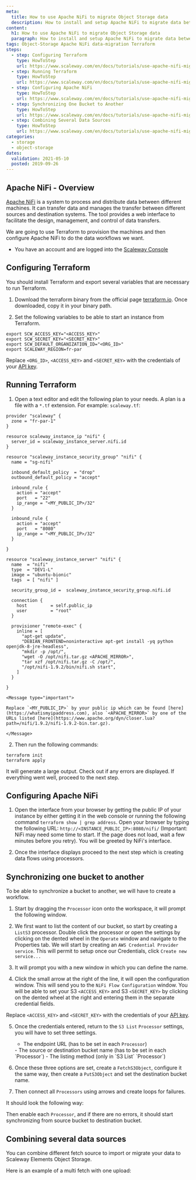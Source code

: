 ```yaml
---
meta:
  title: How to use Apache NiFi to migrate Object Storage data
  description: How to install and setup Apache NiFi to migrate data between clouds
content:
  h1: How to use Apache NiFi to migrate Object Storage data
  paragraph: How to install and setup Apache NiFi to migrate data between clouds
tags: Object-Storage Apache NiFi data-migration Terraform
steps:
  - step: Configuring Terraform
    type: HowToStep
    url: https://www.scaleway.com/en/docs/tutorials/use-apache-nifi-migrate-data/#Configuring-Terraform
  - step: Running Terraform
    type: HowToStep
    url: https://www.scaleway.com/en/docs/tutorials/use-apache-nifi-migrate-data/#Running-Terraform
  - step: Configuring Apache NiFi
    type: HowToStep
    url: https://www.scaleway.com/en/docs/tutorials/use-apache-nifi-migrate-data/#Configuring-Apache-NiFi
  - step: Synchronizing One Bucket to Another
    type: HowToStep
    url: https://www.scaleway.com/en/docs/tutorials/use-apache-nifi-migrate-data/#Synchronizing-one-bucket-to-another
  - step: Combining Several Data Sources
    type: HowToStep
    url: https://www.scaleway.com/en/docs/tutorials/use-apache-nifi-migrate-data/#Combining-several-data-sources
categories:
  - storage
  - object-storage
dates:
  validation: 2021-05-10
  posted: 2019-09-26
---
```


## Apache NiFi - Overview

[Apache NiFi](https://nifi.apache.org/) is a system to process and distribute data between different machines. It can transfer data and manages the transfer between different sources and destination systems. The tool provides a web interface to facilitate the design, management, and control of data transfers.

We are going to use Terraform to provision the machines and then configure Apache NiFi to do the data workflows we want.

<Message type="requirement">

- You have an account and are logged into the [Scaleway Console](https://console.scaleway.com)

</Message>

## Configuring Terraform

You should install Terraform and export several variables that are necessary to run Terraform.

1. Download the terraform binary from the official page [terraform.io](https://www.terraform.io/downloads.html). Once downloaded, copy it in your binary path.

2. Set the following variables to be able to start an instance from Terraform.
  ```
  export SCW_ACCESS_KEY="<ACCESS_KEY>"
  export SCW_SECRET_KEY="<SECRET_KEY>"
  export SCW_DEFAULT_ORGANIZATION_ID="<ORG_ID>"
  export SCALEWAY_REGION=fr-par
  ```
  <Message type="important">
  
  Replace `<ORG_ID>`, `<ACCESS_KEY>` and `<SECRET_KEY>` with the credentials of your [API key](/console/my-project/how-to/generate-api-key/).

  </Message>

## Running Terraform

1. Open a text editor and edit the following plan to your needs. A plan is a file with a `*.tf` extension. For example: `scaleway.tf`:
  ```
  provider "scaleway" {
    zone = "fr-par-1"
  }

  resource scaleway_instance_ip "nifi" {
    server_id = scaleway_instance_server.nifi.id
  }

  resource "scaleway_instance_security_group" "nifi" {
    name = "sg-nifi"

    inbound_default_policy  = "drop"
    outbound_default_policy = "accept"

    inbound_rule {
      action = "accept"
      port   = "22"
      ip_range = "<MY_PUBLIC_IP>/32"
    }

    inbound_rule {
      action = "accept"
      port   = "8080"
      ip_range = "<MY_PUBLIC_IP>/32"
    }

  }

  resource "scaleway_instance_server" "nifi" {
    name  = "nifi"
    type  = "DEV1-L"
    image = "ubuntu-bionic"
    tags  = [ "nifi" ]

    security_group_id =  scaleway_instance_security_group.nifi.id

    connection {
      host         = self.public_ip
      user         = "root"
    }

    provisioner "remote-exec" {
      inline = [
        "apt-get update",
        "DEBIAN_FRONTEND=noninteractive apt-get install -yq python openjdk-8-jre-headless",
        "mkdir -p /opt/",
        "wget -O /opt/nifi.tar.gz <APACHE_MIRROR>",
        "tar xzf /opt/nifi.tar.gz -C /opt/",
        "/opt/nifi-1.9.2/bin/nifi.sh start",
      ]
    }

  }
  ```

    <Message type="important">

    Replace `<MY_PUBLIC_IP>` by your public ip which can be found [here](https://whatismyipaddress.com), also `<APACHE_MIRROR>` by one of the URLs listed [here](https://www.apache.org/dyn/closer.lua?path=/nifi/1.9.2/nifi-1.9.2-bin.tar.gz).

    </Message>

2. Then run the following commands:
  ```
  terraform init
  terraform apply
  ```

  It will generate a large output. Check out if any errors are displayed. If everything went well, proceed to the next step.

## Configuring Apache NiFi

1. Open the interface from your browser by getting the public IP of your instance by either getting it in the web console or running the following command `terraform show | grep address`. Open your browser by typing the following URL: `http://<INSTANCE_PUBLIC_IP>:8080/nifi/` (Important: NiFi may need some time to start. If the page does not load, wait a few minutes before you retry). You will be greeted by NiFi's interface.
<Lightbox src="scaleway-empty.png" alt="" />

2. Once the interface displays proceed to the next step which is creating data flows using processors.

## Synchronizing one bucket to another

To be able to synchronize a bucket to another, we will have to create a workflow.

1. Start by dragging the `Processor` icon onto the workspace, it will prompt the following window.
 
  <Lightbox src="scaleway-s3_operations.png" alt="" />

2. We first want to list the content of our bucket, so start by creating a `ListS3` processor. Double click the processor or open the settings by clicking on the dented wheel in the `Operate` window and navigate to the Properties tab. We will start by creating an `AWS Credential Provider service`. This will permit to setup once our Credentials, click `Create new service...`
 
  <Lightbox src="scaleway-select_aws_creds_controler.png" alt="" />

3. It will prompt you with a new window in which you can define the name.
  <Lightbox src="scaleway-aws_creds_controler.png" alt="" />

4. Click the small arrow at the right of the line, it will open the configuration window. This will send you to the `NiFi Flow Configuration` window. You will be able to set your S3 `<ACCESS_KEY>` and S3 `<SECRET_KEY>` by clicking on the dented wheel at the right and entering them in the separate credential fields.

  <Message type="important">

   Replace `<ACCESS_KEY>` and `<SECRET_KEY>` with the credentials of your [API key](/console/my-project/how-to/generate-api-key/).

  </Message>

  <Lightbox src="scaleway-creds.png" alt="" />

5. Once the credentials entered, return to the `S3 List` `Processor` settings, you will have to set three settings.

    - The endpoint URL (has to be set in each `Processor`)
    <Lightbox src="scaleway-set_endpoint_url.png" alt="" />
    - The source or destination bucket name (has to be set in each `Processor`)
    <Lightbox src="scaleway-bucket_name.png" alt="Set Bucket name" />
    - The listing method (only in `S3 List` `Processor`)
    <Lightbox src="scaleway-list_v2.png" alt="" />

6. Once these three options are set, create a `FetchS3Object`, configure it the same way, then create a `PutS3Object` and set the destination bucket name.

7. Then connect all `Processors` using arrows and create loops for failures.

It should look the following way:

<Lightbox src="scaleway-global_view.png" alt="" />

Then enable each `Processor`, and if there are no errors, it should start synchronizing from source bucket to destination bucket.

## Combining several data sources

You can combine different fetch source to import or migrate your data to Scaleway Elements Object Storage.

<Lightbox src="scaleway-available_fetch.png" alt="" />

Here is an example of a multi fetch with one upload:

<Lightbox src="scaleway-combination.png" alt="" />
